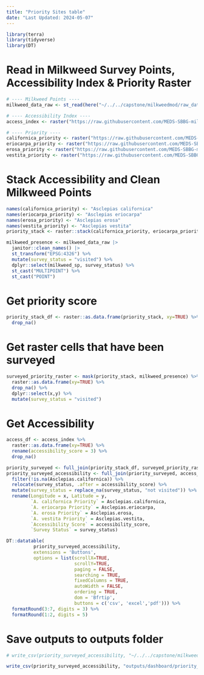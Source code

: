 ```yaml
---
title: "Priority Sites table"
date: "Last Updated: 2024-05-07"
---
```


```r
library(terra)
library(tidyverse)
library(DT)
```

# Read in Milkweed Survey Points, Accessibility Index & Priority Raster

```r
# ---- Milkweed Points ----
milkweed_data_raw <- st_read(here("~/../../capstone/milkweedmod/raw_data/milkweed_polygon_data/")) # need to update to read from box

# ---- Accessibility Index ----
access_index <- raster("https://raw.githubusercontent.com/MEDS-SBBG-milkweed/milkweed-mod/main/outputs/dashboard/access_index_final.tif")

# ---- Priority ----
californica_priority <- raster("https://raw.githubusercontent.com/MEDS-SBBG-milkweed/milkweed-mod/main/outputs/dashboard/californica_priority.tif")
eriocarpa_priority <- raster("https://raw.githubusercontent.com/MEDS-SBBG-milkweed/milkweed-mod/main/outputs/dashboard/eriocarpa_priority.tif")
erosa_priority <- raster("https://raw.githubusercontent.com/MEDS-SBBG-milkweed/milkweed-mod/main/outputs/dashboard/erosa_priority.tif")
vestita_priority <- raster("https://raw.githubusercontent.com/MEDS-SBBG-milkweed/milkweed-mod/main/outputs/dashboard/vestita_priority.tif")
```

# Stack Accessibility and Clean Milkweed Points
```r
names(californica_priority) <- "Asclepias californica"
names(eriocarpa_priority) <- "Asclepias eriocarpa"
names(erosa_priority) <- "Asclepias erosa"
names(vestita_priority) <- "Asclepias vestita"
priority_stack <- raster::stack(californica_priority, eriocarpa_priority, erosa_priority, vestita_priority)

milkweed_presence <- milkweed_data_raw |> 
  janitor::clean_names() |> 
  st_transform("EPSG:4326") %>%
  mutate(survey_status = "visited") %>%
  dplyr::select(milkweed_sp, survey_status) %>%
  st_cast("MULTIPOINT") %>%
  st_cast("POINT")
```

# Get priority score
```r
priority_stack_df <- raster::as.data.frame(priority_stack, xy=TRUE) %>%
  drop_na()
```

# Get raster cells that have been surveyed
```r
surveyed_priority_raster <- mask(priority_stack, milkweed_presence) %>%
  raster::as.data.frame(xy=TRUE) %>%
  drop_na() %>%
  dplyr::select(x,y) %>%
  mutate(survey_status = "visited")
```

# Get Accessibility
```r
access_df <- access_index %>%
  raster::as.data.frame(xy=TRUE) %>%
  rename(accessibility_score = 3) %>%
  drop_na()
```


```r
priority_surveyed <- full_join(priority_stack_df, surveyed_priority_raster, by = join_by(x,y))
priority_surveyed_accessibility <- full_join(priority_surveyed, access_df, by = join_by(x,y)) %>%
  filter(!is.na(Asclepias.californica)) %>%
  relocate(survey_status, .after = accessibility_score) %>%
  mutate(survey_status = replace_na(survey_status, "not visited")) %>%
  rename(Longitude = x, Latitude = y, 
         `A. californica Priority` = Asclepias.californica,
         `A. eriocarpa Priority` = Asclepias.eriocarpa,
         `A. erosa Priority` = Asclepias.erosa,
         `A. vestita Priority` = Asclepias.vestita,
         `Accessibility Score` = accessibility_score,
         `Survey Status` = survey_status)
```

```r
DT::datatable(
          priority_surveyed_accessibility,
          extensions = 'Buttons', 
          options = list(scrollX=TRUE,
                         scrollY=TRUE,
                         paging = FALSE,
                         searching = TRUE,
                         fixedColumns = TRUE,
                         autoWidth = FALSE,
                         ordering = TRUE,
                         dom = 'Bfrtip',
                         buttons = c('csv', 'excel','pdf'))) %>%
  formatRound(3:7, digits = 3) %>%
  formatRound(1:2, digits = 5)
```


# Save outputs to outputs folder

```r
# write_csv(priority_surveyed_accessibility, "~/../../capstone/milkweedmod/outputs/priority_sites_outputs/priority_datatable.csv")

write_csv(priority_surveyed_accessibility, "outputs/dashboard/priority_datatable.csv")
```
